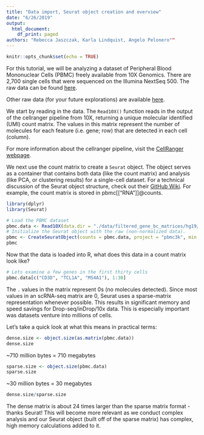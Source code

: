 ```yaml
---
title: "Data import, Seurat object creation and overview"
date: "6/26/2019"
output:
  html_document:
    df_print: paged
authors: "Rebecca Jaszczak, Karla Lindquist, Angelo Pelonero""
---
```


```r
knitr::opts_chunk$set(echo = TRUE)
```

For this tutorial, we will be analyzing a dataset of Peripheral Blood Mononuclear Cells (PBMC) freely available from 10X Genomics. There are 2,700 single cells that were sequenced on the Illumina NextSeq 500. The raw data can be found [here](https://s3-us-west-2.amazonaws.com/10x.files/samples/cell/pbmc3k/pbmc3k_filtered_gene_bc_matrices.tar.gz).

Other raw data (for your future explorations) are available [here](https://support.10xgenomics.com/single-cell-gene-expression/datasets).

We start by reading in the data. The `Read10X()` function reads in the output of the cellranger pipeline from 10X, returning a unique molecular identified (UMI) count matrix. The values in this matrix represent the number of molecules for each feature (i.e. gene; row) that are detected in each cell (column).

For more information about the cellranger pipeline, visit the [CellRanger webpage](https://support.10xgenomics.com/single-cell-gene-expression/software/pipelines/latest/what-is-cell-ranger).

We next use the count matrix to create a `Seurat` object. The object serves as a container that contains both data (like the count matrix) and analysis (like PCA, or clustering results) for a single-cell dataset. For a technical discussion of the Seurat object structure, check out their [GitHub Wiki](https://github.com/satijalab/seurat/wiki). For example, the count matrix is stored in pbmc[["RNA"]]@counts.

```r
library(dplyr)
library(Seurat)

# Load the PBMC dataset
pbmc.data <- Read10X(data.dir = "./data/filtered_gene_bc_matrices/hg19/")
# Initialize the Seurat object with the raw (non-normalized data).
pbmc <- CreateSeuratObject(counts = pbmc.data, project = "pbmc3k", min.cells = 3, min.features = 200)
pbmc
```
Now that the data is loaded into R, what does this data in a count matrix look like?

```r
# Lets examine a few genes in the first thirty cells
pbmc.data[c("CD3D", "TCL1A", "MS4A1"), 1:30]
```
The `.` values in the matrix represent 0s (no molecules detected). Since most values in an scRNA-seq matrix are 0, Seurat uses a sparse-matrix representation whenever possible. This results in significant memory and speed savings for Drop-seq/inDrop/10x data. This is especially important was datasets venture into millions of cells.

Let's take a quick look at what this means in practical terms:
```r
dense.size <- object.size(as.matrix(pbmc.data))
dense.size
```
~710 million bytes = 710 megabytes

```r
sparse.size <- object.size(pbmc.data)
sparse.size
```
~30 million bytes = 30 megabytes

```r
dense.size/sparse.size
```
The dense matrix is about 24 times larger than the sparse matrix format - thanks Seurat! This will become more relevant as we conduct complex analysis and our Seurat object (built off of the sparse matrix) has complex, high memory calculations added to it.